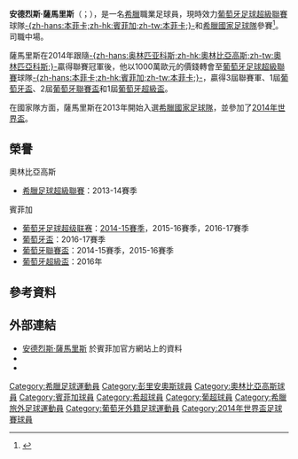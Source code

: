 {{noteTA
|G1=football
|G2=uefa
|T=zh-hans:安德烈亚斯·萨马里斯;zh-hk:安德烈斯·森馬列斯;zh-tw:安德列斯·薩馬里斯;
|1=zh-hans:安德烈亚斯·萨马里斯;zh-hk:安德烈斯·森馬列斯;zh-tw:安德列斯·薩馬里斯;
|2=zh-hans:萨马里斯;zh-hk:森馬列斯;zh-tw:薩馬里斯;
}}
{{Infobox football biography
|name = 安德烈斯·薩馬里斯<br/>Andreas Samaris
|fullname = Andreas Samaris
|image = Benf-Zen 2016 (10).jpg
|image_size = 
|caption = 2016年，為[[本菲卡足球俱樂部|-{zh-hans:本菲卡;zh-hk:賓菲加;zh-tw:本菲卡;}-]]上陣的森馬列斯
|height = {{convert|1.89|m|abbr=on}}
|birth_date = {{birth date and age|df=yes|1989|06|13}}
|birth_place = [[希臘|希臘]]，[[帕特雷|帕特雷]]
|currentclub = [[本菲卡足球俱樂部|-{zh-hans:本菲卡;zh-hk:賓菲加;zh-tw:本菲卡;}-]]
|clubnumber = 7
|position = [[中場|中場]]、[[正中場|正中場]]
|youthyears1 = 2006–2007
|youthclubs1 = [[泛亚加亚足球俱乐部|泛亚加亚]]
|years1 = 2006–2010 | clubs1 = [[泛亚加亚足球俱乐部|泛亚加亚]] | caps1 = 40 | goals1 = 3
|years2 = 2010–2012 | clubs2 = [[帕尼奥尼奥斯足球俱乐部|-{zh-hans:泛伊奥尼亚; zh-hk:彭里安奧斯;zh-tw:彭里安奧斯;}-]]   | caps2 = 49 | goals2 = 1
|years3 = 2012–2014 | clubs3 = [[奥林匹亚科斯足球俱乐部|-{zh-hans:奥林匹亚科斯;zh-hk:奧林比亞高斯;zh-tw:奧林匹亞科斯;}-]] | caps3 = 28 | goals3 = 4
|years4 = 2012–2013 | clubs4 = → [[帕尼奥尼奥斯足球俱乐部|-{zh-hans:泛伊奥尼亚; zh-hk:彭里安奧斯;zh-tw:彭里安奧斯;}-]]（外借）| caps4 = 21 | goals4 = 5
|years5 = 2014– | clubs5 = [[本菲卡足球俱樂部|-{zh-hans:本菲卡;zh-hk:賓菲加;zh-tw:本菲卡;}-]] | caps5 = 73 | goals5 = 2
|nationalyears1 = 2007  | nationalteam1 = 希臘 U19 | nationalcaps1 = 1 | nationalgoals1 = 0
|nationalyears2 = 2013– | nationalteam2 = [[希臘國家足球隊|希臘]] | nationalcaps2 = 28 | nationalgoals2 = 1
|club-update = 25 May 2017
|nationalteam-update = 21:50, 25 March 2017 (UTC)
}}
'''安德烈斯·薩馬里斯'''（{{lang-el|Ανδρέας Σάμαρης}}；{{bd|1989年|6月13日}}），是一名[[希臘|希臘]]職業足球員，現時效力[[葡萄牙足球超級聯賽|葡萄牙足球超級聯賽]]球隊[[本菲卡足球俱樂部|-{zh-hans:本菲卡;zh-hk:賓菲加;zh-tw:本菲卡;}-]]和[[希臘國家足球隊|希臘國家足球隊]]參賽<ref name="samaris uefa">{{cite web|url=http://www.uefa.com/teamsandplayers/players/player=1907791/profile/index.html|title=Andreas Samaris profile|publisher=UEFA|accessdate=2012-03-21|language=en|archive-date=2015-01-15|archive-url=https://web.archive.org/web/20150115092412/http://www.uefa.com/teamsandplayers/players/player=1907791/profile/index.html|dead-url=no}}</ref>。司職中場。

薩馬里斯在2014年跟隨[[奥林匹亚科斯足球俱乐部|-{zh-hans:奥林匹亚科斯;zh-hk:奧林比亞高斯;zh-tw:奧林匹亞科斯;}-]]贏得聯賽冠軍後，他以1000萬歐元的價錢轉會至[[葡萄牙足球超級聯賽|葡萄牙足球超級聯賽]]球隊[[本菲卡足球俱樂部|-{zh-hans:本菲卡;zh-hk:賓菲加;zh-tw:本菲卡;}-]]，贏得3屆聯賽軍、1屆[[葡萄牙盃|葡萄牙盃]]、2屆[[葡萄牙聯賽盃|葡萄牙聯賽盃]]和1屆[[葡萄牙超級盃|葡萄牙超級盃]]。

在國家隊方面，薩馬里斯在2013年開始入選[[希臘國家足球隊|希臘國家足球隊]]，並參加了[[2014年世界盃|2014年世界盃]]。

== 榮譽 ==
;{{flagicon|GRE}} 奧林比亞高斯
* [[希臘足球超級聯賽|希臘足球超級聯賽]]：2013-14賽季

;{{flagicon|POR}} 賓菲加
* [[葡萄牙足球超级联赛|葡萄牙足球超级联赛]]：[[2014/15球季葡萄牙超級足球聯賽|2014-15賽季]]，2015-16賽季，2016-17賽季
* [[葡萄牙盃|葡萄牙盃]]：2016-17賽季
* [[葡萄牙聯賽盃|葡萄牙聯賽盃]]：2014-15賽季，2015-16賽季
* [[葡萄牙超級盃|葡萄牙超級盃]]：2016年

== 參考資料 ==
{{Reflist|2}}
== 外部連結 ==
{{Commons category|Andreas Samaris}}
* [http://www.slbenfica.pt/Futebol/plantelprincipal/Jogador/tabid/1066/PID/3782/SeID/11/Andreas%20Samaris.aspx 安德烈斯·薩馬里斯] {{Wayback|url=http://www.slbenfica.pt/Futebol/plantelprincipal/Jogador/tabid/1066/PID/3782/SeID/11/Andreas%20Samaris.aspx |date=20160710190518 }}於賓菲加官方網站上的資料 {{pt icon}}
* {{FIFA player|362649}}
* {{UEFA player|1907791}}

{{2014年世界盃足球賽希臘參賽名單}}
{{本菲卡球员名单}}

{{DEFAULTSORT:Samaris, Andreas}}
[[Category:希臘足球運動員|Category:希臘足球運動員]]
[[Category:彭里安奧斯球員|Category:彭里安奧斯球員]]
[[Category:奧林比亞高斯球員|Category:奧林比亞高斯球員]]
[[Category:賓菲加球員|Category:賓菲加球員]]
[[Category:希超球員|Category:希超球員]]
[[Category:葡超球員|Category:葡超球員]]
[[Category:希臘旅外足球運動員|Category:希臘旅外足球運動員]]
[[Category:葡萄牙外籍足球運動員|Category:葡萄牙外籍足球運動員]]
[[Category:2014年世界盃足球賽球員|Category:2014年世界盃足球賽球員]]